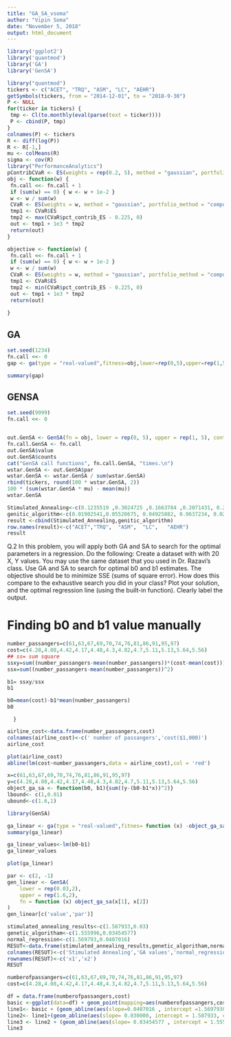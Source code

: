 ---
title: "GA_SA_vsoma"
author: "Vipin Soma"
date: "November 5, 2018"
output: html_document
---

```{r}
library('ggplot2')
library('quantmod')
library('GA')
library('GenSA')
```


```{r}
library("quantmod")
tickers <- c("ACET", "TRQ", "ASM", "LC", "AEHR")
getSymbols(tickers, from = "2014-12-01", to = "2018-9-30")
P <- NULL
for(ticker in tickers) {
 tmp <- Cl(to.monthly(eval(parse(text = ticker))))
 P <- cbind(P, tmp)
}
colnames(P) <- tickers
R <- diff(log(P))
R <- R[-1,]
mu <- colMeans(R)
sigma <- cov(R)
library("PerformanceAnalytics")
pContribCVaR <- ES(weights = rep(0.2, 5), method = "gaussian", portfolio_method = "component", mu = mu, sigma = sigma)$pct_contrib_ES
obj <- function(w) {
 fn.call <<- fn.call + 1
 if (sum(w) == 0) { w <- w + 1e-2 }
 w <- w / sum(w)
 CVaR <- ES(weights = w, method = "gaussian", portfolio_method = "component", mu = mu, sigma = sigma)
 tmp1 <- CVaR$ES
 tmp2 <- max(CVaR$pct_contrib_ES - 0.225, 0)
 out <- tmp1 + 1e3 * tmp2
 return(out)
}
```

```{r}

objective <- function(w) {
 fn.call <<- fn.call + 1
 if (sum(w) == 0) { w <- w + 1e-2 }
 w <- w / sum(w)
 CVaR <- ES(weights = w, method = "gaussian", portfolio_method = "component", mu = mu, sigma = sigma)
 tmp1 <- CVaR$ES
 tmp2 <- min(CVaR$pct_contrib_ES - 0.225, 0)
 out <- tmp1 + 1e3 * tmp2
 return(out)
 
}


```

## GA
```{r}
set.seed(1234)
fn.call <<- 0
gap <- ga(type = "real-valued",fitness=obj,lower=rep(0,5),upper=rep(1,5), popSize = 50,maxiter = 150, pcrossover = 0.75, pmutation = 0.1)

summary(gap)


```



## GENSA
```{r}
set.seed(9999)
fn.call <<- 0


out.GenSA <- GenSA(fn = obj, lower = rep(0, 5), upper = rep(1, 5), control = list(smooth = FALSE, max.call = 3000))
fn.call.GenSA <- fn.call
out.GenSA$value
out.GenSA$counts
cat("GenSA call functions", fn.call.GenSA, "times.\n")
wstar.GenSA <- out.GenSA$par
wstar.GenSA <- wstar.GenSA / sum(wstar.GenSA)
rbind(tickers, round(100 * wstar.GenSA, 2))
100 * (sum(wstar.GenSA * mu) - mean(mu))
wstar.GenSA
```

```{r}
Stimulated_Annealing<-c(0.1235519 ,0.3024725 ,0.1663784 ,0.2071431, 0.2004541)
genitic_algorithm<-c(0.01902541,0.05520675, 0.04925882, 0.9637234, 0.02192808)
result <-cbind(Stimulated_Annealing,genitic_algorithm)
row.names(result)<-c("ACET","TRQ",  "ASM",  "LC",   "AEHR")
result
```



Q.2 In this problem, you will apply both GA and SA to search for the optimal parameters in a regression. Do the following:
Create a dataset with with 20 X, Y values. You may use the same dataset that you used in Dr. Razavi's class.
Use GA and SA to search for optimal b0 and b1 estimates. The objective should be to minimize  SSE (sums of square error). How does this compare to the exhaustive search you did in your class?
Plot your solution, and the optimal regression line (using the built-in function). Clearly label the output.
  
# Finding b0 and b1 value manually
```{r}
number_passangers=c(61,63,67,69,70,74,76,81,86,91,95,97)
cost=c(4.28,4.08,4.42,4.17,4.48,4.3,4.82,4.7,5.11,5.13,5.64,5.56)
## ss= sum square 
ssxy=sum((number_passangers-mean(number_passangers))*(cost-mean(cost)))
ssx=sum((number_passangers-mean(number_passangers))^2)

```

```{r}
b1= ssxy/ssx
b1

```

```{r}
b0=mean(cost)-b1*mean(number_passangers)
b0
```

```
  }
```
```{r}
airline_cost<-data.frame(number_passangers,cost)
colnames(airline_cost)<-c(' number of passangers','cost($1,000)')
airline_cost

```
```{r}
plot(airline_cost)
abline(lm(cost~number_passangers,data = airline_cost),col = 'red')
```


```{r}
x=c(61,63,67,69,70,74,76,81,86,91,95,97)
y=c(4.28,4.08,4.42,4.17,4.48,4.3,4.82,4.7,5.11,5.13,5.64,5.56)
object_ga_sa <- function(b0, b1){sum((y-(b0-b1*x))^2)}
lbound<- c(1,0.01)
ubound<-c(1.6,1)
```

```{r}
library(GenSA)
```

```{r}
ga_linear <- ga(type = "real-valued",fitnes= function (x) -object_ga_sa(x[1],x[2]), lower=lbound,upper=ubound,popSize=20)
summary(ga_linear)


```

```{r}
ga_linear_values<-lm(b0~b1)
ga_linear_values
```

```{r}
plot(ga_linear)
```

```{r}
par <- c(2, -1)
gen_linear <- GenSA(
    lower = rep(0.03,2),
    upper = rep(1.6,2),
    fn = function (x) object_ga_sa(x[1], x[2])
)
gen_linear[c('value','par')]

```

```{r}
stimulated_annealing_results<-c(1.587933,0.03) 
genetic_algoritham<-c(1.555996,0.03454577)
normal_regression<-c(1.569793,0.0407016)
RESUT<-data.frame(stimulated_annealing_results,genetic_algoritham,normal_regression)
colnames(RESUT)<-c('Stimulated Annealing','GA values','normal_regression')
rownames(RESUT)<-c('x1','x2')
RESUT
```

```{r}
numberofpassangers=c(61,63,67,69,70,74,76,81,86,91,95,97)
cost=c(4.28,4.08,4.42,4.17,4.48,4.3,4.82,4.7,5.11,5.13,5.64,5.56)

df = data.frame(numberofpassangers,cost)
basic <-ggplot(data=df) + geom_point(mapping=aes(numberofpassangers,cost) )  
line1<- basic + (geom_abline(aes(slope=0.0407016 , intercept =1.5697930, colour = "Linear Regression")))
line2<- line1+(geom_abline(aes(slope= 0.030000, intercept = 1.587933, colour = "Simulated Annealing")))
line3 <- line2 + (geom_abline(aes(slope= 0.03454577 , intercept = 1.55599600 ,colour = "Genetic Algorithm"))) + scale_color_manual("", values = c("Genetic Algorithm" = "black", "Simulated Annealing" = "red", "Linear Regression" = "blue"))
line3
```

